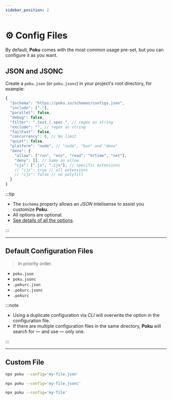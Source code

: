 ```yaml
---
sidebar_position: 2
---
```


# ⚙️ Config Files

By default, **Poku** comes with the most common usage pre-set, but you can configure it as you want.

## JSON and JSONC

Create a `poku.json` (or `poku.jsonc`) in your project's root directory, for example:

```js
{
  "$schema": "https://poku.io/schemas/configs.json",
  "include": ["."],
  "parallel": false,
  "debug": false,
  "filter": ".test.|.spec.", // regex as string
  "exclude": "", // regex as string
  "failFast": false,
  "concurrency": 0, // No limit
  "quiet": false,
  "platform": "node", // "node", "bun" and "deno"
  "deno": {
    "allow": ["run", "env", "read", "hrtime", "net"],
    "deny": [], // Same as allow
    "cjs": [".js", ".cjs"], // specific extensions
    // "cjs": true // all extensions
    // "cjs": false // no polyfill
  }
}
```

:::tip

- The `$schema` property allows an _JSON_ intelisense to assist you customize **Poku**.
- All options are optional.
- [See details of all the options](/docs/category/-options).

:::

<hr />

## Default Configuration Files

> In priority order.

- `poku.json`
- `poku.jsonc`
- `.pokurc.json`
- `.pokurc.jsonc`
- `.pokurc`

:::note

- Using a duplicate configuration via _CLI_ will overwrite the option in the configuration file.
- If there are multiple configuration files in the same directory, **Poku** will search for — and use — only one.

:::

<hr />

## Custom File

```sh
npx poku --config='my-file.json'
```

```sh
npx poku --config='my-file.jsonc'
```

```sh
npx poku --config='my-file'
```
